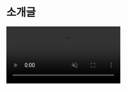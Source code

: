 
# 소개글

<video src="/example.mp4" width={250} muted autoPlay loop className="float-right ml-6 my-6" />

`@use-funnel`은 복잡한 UI 흐름을 간편하게 구현할 수 있도록 도와주는 React 훅이에요.

각 단계의 상태를 명확하게 정의하고, 이를 통해 유연하고 견고한 퍼널 방식의 UI 패턴을 쉽게 구현할 수 있어요. `@use-funnel`은 각 단계별 상태와 히스토리를 Type Safe하게 관리할 수 있게 해주며, 복잡한 UI 단계를 체계적으로 구성할 수 있게 도와줘요.

`@use-funnel`은 강력한 타입 지원, 일관된 상태 관리와 함께 다양한 라우터 라이브러리와 결합 가능한 유연한 API를 제공해요.

## 용어설명

들어가기 앞서 이 문서에서 전체적으로 사용하는 용어에 대해서 설명해드릴게요.

* <Keyword keyword="step" /> : <KeywordDescription keyword="step" />
* <Keyword keyword="context" /> : <KeywordDescription keyword="context" />
* <Keyword keyword="history" /> : <KeywordDescription keyword="history" />


## 왜 만들었나요?

```tsx
type Funnel =
  | { step: "A"; context: { a: string; b?: string; c?: string; } }
  | { step: "B"; context: { a: string; b: string; c?: string; } }
  | { step: "C"; context: { a: string; b: string; c: string; } };

const [funnel, setFunnel] = useState<Funnel>({ step: "A", context: { a: "a" } });
```

`@use-funnel` 없이 <Keyword keyword="step" /> 별로 상태가 확장되는 개발할 때, 위와 같은 union type을 정의해서 개발 할 수 있습니다. 하지만 다음과 같은 문제점이 있어요.

- 뒤로가기, 앞으로가기와 같은 <Keyword keyword="history" /> 조작을 따로 구현해야해요.
- <Keyword keyword="step" /> 을 전환할 때 현재 <Keyword keyword="step" /> 와 비교해서 필수적으로 요구되는 상태만을 추릴 수 없어요.
    - 예를 들어, 위에 `{ step: "A" }{:ts}` 과 `{ step: "B" }{:ts}`의 타입 집합에서 프로퍼티 `b` 만 필수지만, 일반적으로 구현할 경우 `a` 도 필수로 요구되어야 해요.
    <div className="code-highlight-error nx-mt-6 first:nx-mt-0">
    ```tsx /{ b: "new b" }/
    // A에서 B로 전환할 때 b만 필수로 요구되어야 하는데, a도 필수로 요구됩니다.
    setFunnel({ step: "B", context: { b: "new b" } }) // compile error
    setFunnel({ step: "B", context: { a: funnel.context.a, b: "new b" } }) // no compile error
    ```
    </div>

`@use-funnel`은 이러한 문제점을 해결하기 위해 만들어졌어요.

## 왜 사용하나요?

### 강력한 타입 지원

```tsx /funnel/
const funnel = useFunnel<{
  A: { a?: string; b?: string };
  B: { a: string; b?: string };
}>({
  id: "strongly-typed",
  initial: {
    step: "A",
    context: {}
  }
});

funnel.step === "A" && typeof funnel.context.a // "string" | "undefined"
funnel.step === "B" && typeof funnel.context.a // "string"
```

하나의 컴포넌트에서 여러 <Keyword keyword="step" /> 을 개발하고자할때 각 <Keyword keyword="step" /> 의 상태를 타입으로 정의해서 사용하고, 이를 통해 각 <Keyword keyword="step" /> 에서의 <Keyword keyword="context" /> 의 타입을 알 수 있어요.

<div className="code-highlight-error nx-mt-6 first:nx-mt-0">

```tsx {15}
const funnel = useFunnel<{
  A: { a: string; b?: string; c?: string };
  B: { a: string; b: string; c?: string };
}>({
  id: "strongly-typed",
  initial: {
    step: "A",
    context: {
      a: "Hello"
    }
  }
});

if (funnel.step === "A") {
	funnel.history.push("B", {});
	// ^ '{}' 형식의 인수는 '{ b: string; a?: string | undefined; c?: string | undefined; }' 형식의 매개 변수에 할당될 수 없습니다.
}
```

</div>

<Keyword keyword="step" /> 을 전환할 때 필수적으로 요구되는  <Keyword keyword="context" /> 들을 알 수 있어요. 예를 들어 위에 A 단계와 B 단계의 타입 집합에서 프로퍼티 `b`만 차이점으로 optional 하지 않게 되어 전환할 때 `b`만 필수로 요구하게돼요.

### 히스토리 상태를 한 번에 관리

A → B → C로 진행되는 간단한 퍼널이 있다고 가정해볼게요.

```mermaid
sequenceDiagram
    A->>B: state: { A: true }
    B->>C: state: { A: true, B: false }
```

A단계에서 `true`를 선택하고 B단계에서 `false`를 선택한 후 C단계로 넘어갔어요.

```mermaid
sequenceDiagram
    A->>B: state: { A: true }
    B->>C: state: { A: true, B: false }
    C->>B: ?
```

이때 C단계에서 뒤로가기를 한다면 상태가 어떻게 변할까요?

```mermaid
sequenceDiagram
    A->>B: state: { A: true }
    B->>C: state: { A: true, B: false }
    C->>B: state: { A: true, B: false }
```

일반적으로는 이전에 B단계에 진입했을 당시의 상태인 `state: { A: true }{:ts}` 를 기대하겠지만, 상태가 히스토리와 분리되어있는 경우 뒤로가기에 대해서 별도의 처리를 해주지 않으면 상태는 이전 상태로 돌아가지 않고 최신상태를 유지해요.

```mermaid
sequenceDiagram
    A->>B: state: { A: true }
    B->>C: state: { A: true, B: false }
    C->>B: state: { A: true }
```

`@use-funnel` 은 이런 문제를 해결하기 위해 history와 state를 함께 관리해요. 좀 더 자세히는 내부적으로 <Keyword keyword="history" /> 에 퍼널이 다음 <Keyword keyword="step" /> 으로 넘어가는 시점의 상태 스냅샷을 모두 저장해두고 라우트 변경에 따라 현재 상태를 업데이트해요. 

필요한 경우 router를 직접 구현해 localStorage나 서버 등에 상태를 바로 업데이트 하도록 커스텀 할 수 있어요. 자세한 방법은 [여기](/docs/custom-router)에서 확인할 수 있어요.
